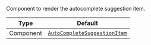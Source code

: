 Component to render the autocomplete suggestion item.

| Type      | Default                                                                                                             |
| --------- | ------------------------------------------------------------------------------------------------------------------- |
| Component | [`AutoCompleteSuggestionItem`](../../../../ui-components/message-input-components/autocomplete-suggestion-item.mdx) |
